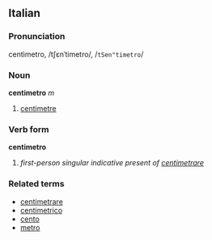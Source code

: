 ==Italian==
===Pronunciation===
centìmetro, /tʃɛnˈtimetro/, /<tt>tSen"timetro</tt>/
===Noun===
'''centimetro''' ''m''

# [[centimetre]]

===Verb form===
'''centimetro'''

# ''first-person singular indicative present of [[centimetrare]]''

===Related terms===
*[[centimetrare]]
*[[centimetrico]]
*[[cento]]
*[[metro]]